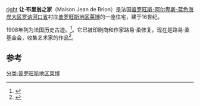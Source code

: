 [[image:Baux_-_Maison_Jean_de_Brion_1.JPG|right]]
'''让·布里翁之家'''（Maison Jean de Brion）是法国[[普罗旺斯-阿尔卑斯-蓝色海岸大区|普罗旺斯-阿尔卑斯-蓝色海岸大区]][[罗讷河口省|罗讷河口省]]村庄[[普罗旺斯地区莱博|普罗旺斯地区莱博]]的一座住宅，建于16世纪。

1908年列为法国历史古迹。<ref>{{Mérimée|PA00081216}}</ref>。它已被印刷商和作家路易·柔修复，现在是路易·柔基金会，收集艺术家的作品<ref>{{Cite web |url=http://www.pays-arles.org/e-patrimoine/communes/les-baux-de-provence/article/hotel-jean-de-brion-fondation |title=Fiche fondation Louis Jou |access-date=2016-05-01 |archive-url=https://web.archive.org/web/20160303233418/http://www.pays-arles.org/e-patrimoine/communes/les-baux-de-provence/article/hotel-jean-de-brion-fondation |archive-date=2016-03-03 |dead-url=yes }}</ref>。

== 参考 ==
{{References}}
[[分类:普罗旺斯地区莱博|分类:普罗旺斯地区莱博]]